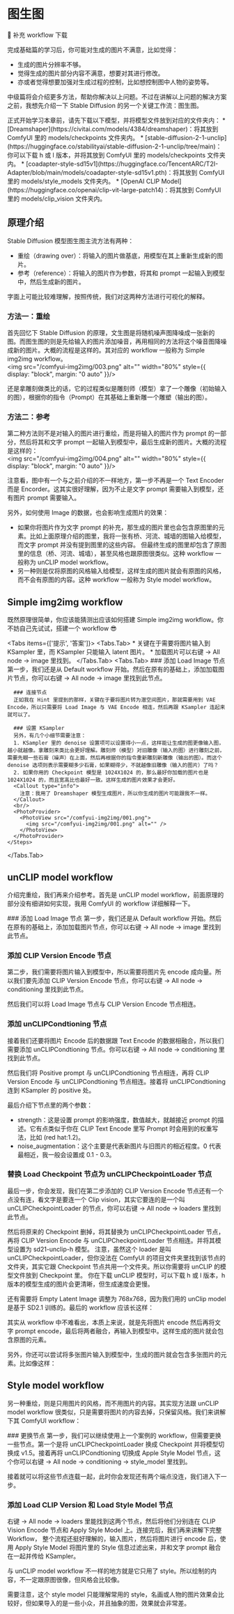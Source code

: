 
# 图生图

🚧 补充 workflow 下载

完成基础篇的学习后，你可能对生成的图片不满意，比如觉得：

* 生成的图片分辨率不够。
* 觉得生成的图片部分内容不满意，想要对其进行修改。
* 亦或者觉得想要加强对生成过程的控制，比如想控制图中人物的姿势等。

中级篇将会介绍更多方法，帮助你解决以上问题。不过在讲解以上问题的解决方案之前，我想先介绍一下 Stable Diffusion 的另一个关键工作流：图生图。

<Callout type="warning" emoji="⚠️">
  正式开始学习本章前，请先下载以下模型，并将模型文件放到对应的文件夹内：
  * [Dreamshaper](https://civitai.com/models/4384/dreamshaper)：将其放到 ComfyUI 里的 models/checkpoints 文件夹内。
  * [stable-diffusion-2-1-unclip](https://huggingface.co/stabilityai/stable-diffusion-2-1-unclip/tree/main)：你可以下载 h 或 l 版本，并将其放到 ComfyUI 里的 models/checkpoints 文件夹内。
  * [coadapter-style-sd15v1](https://huggingface.co/TencentARC/T2I-Adapter/blob/main/models/coadapter-style-sd15v1.pth)：将其放到 ComfyUI 里的 models/style_models 文件夹内。
  * [OpenAI CLIP Model](https://huggingface.co/openai/clip-vit-large-patch14)：将其放到 ComfyUI 里的 models/clip_vision 文件夹内。
</Callout>

## 原理介绍

Stable Diffusion 模型图生图主流方法有两种：
* 重绘（drawing over）：将输入的图片做基底，用模型在其上重新生成新的图片。
* 参考（reference）：将输入的图片作为参数，将其和 prompt 一起输入到模型中，然后生成新的图片。

字面上可能比较难理解，按照传统，我们对这两种方法进行可视化的解释。

### 方法一：重绘

首先回忆下 Stable Diffusion 的原理，文生图是将随机噪声图降噪成一张新的图。而图生图的则是先给输入的图片添加噪音，再用相同的方法将这个噪音图降噪成新的图片。大概的流程是这样的。其对应的 workflow 一般称为 Simple img2img workflow。
<br/>
<PhotoProvider>
  <PhotoView src="/comfyui-img2img/003.png">
    <img src="/comfyui-img2img/003.png" alt="" width="80%" style={{ display: "block", margin: "0 auto" }}/>
  </PhotoView>
</PhotoProvider>

还是拿雕刻做类比的话，它的过程类似是雕刻师（模型）拿了一个雕像（初始输入的图），根据你的指令（Prompt）在其基础上重新雕一个雕塑（输出的图）。

### 方法二：参考

第二种方法则不是对输入的图片进行重绘，而是将输入的图片作为 prompt 的一部分，然后将其和文字 prompt 一起输入到模型中，最后生成新的图片。大概的流程是这样的：
<br/>
<PhotoProvider>
  <PhotoView src="/comfyui-img2img/004.png">
    <img src="/comfyui-img2img/004.png" alt="" width="80%" style={{ display: "block", margin: "0 auto" }}/>
  </PhotoView>
</PhotoProvider>

注意看，图中有一个与之前介绍的不一样地方，第一步不再是一个 Text Encoder 而是 Encorder。这其实很好理解，因为不止是文字 prompt 需要输入到模型，还有图片 prompt 需要输入。

另外，如何使用 Image 的数据，也会影响生成图片的效果：

* 如果你将图片作为文字 prompt 的补充，那生成的图片里也会包含原图里的元素。比如上面原理介绍的图里，我将一张有桥、河流、城墙的图输入给模型，而文字 prompt 并没有提到图里的这些内容。
但最终生成的图里却包含了原图里的信息（桥、河流、城墙），甚至风格也跟原图很类似。这种 workflow 一般称为 unCLIP model workflow。
* 另一种则是仅将原图的风格输入给模型，这样生成的图片就会有原图的风格，而不会有原图的内容。这种 workflow 一般称为 Style model workflow。

## Simple img2img workflow
既然原理很简单，你应该能猜测出应该如何搭建 Simple img2img workflow。你不妨自己先试试，搭建一个 workflow 😎

<Tabs items={['提示', '答案']}>
  <Tabs.Tab>
    * 关键在于需要将图片输入到 KSampler 里，而 KSampler 只能输入 latent 图片。
    * 加载图片可以右键 → All node → image 里找到。
  </Tabs.Tab>
  <Tabs.Tab>
    <Steps>
      ### 添加 Load Image 节点
      第一步，我们还是从 Default workflow 开始。然后在原有的基础上，添加加载图片节点，你可以右键 → All node → image 里找到此节点。
      
      ### 连接节点
      正如我在 Hint 里提到的那样，关键在于要将图片转为潜空间图片，那就需要用到 VAE Encode，所以只需要将 Load Image 与 VAE Encode 相连，然后再跟 KSampler 连起来就可以了。

      ### 设置 KSampler
      另外，有几个小细节需要注意：
      1. KSampler 里的 denoise 设置项可以设置得小一点，这样能让生成的图更像输入图，越小就越像。拿雕刻来类比会更好理解。雕刻师（模型）对旧雕像（输入的图）进行雕刻之前，需要先糊一些石膏（噪声）在上面，然后再根据你的指令重新雕刻新雕像（输出的图）。而这个 denoise 选项则表示需要糊多少石膏，如果糊得少，不就越像旧雕像（输入的图片）了吗？
      2. 如果你用的 Checkpoint 模型是 1024X1024 的，那么最好你加载的图片也是 1024X1024 的，而且宽高比也最好一致。这样生成的图片效果才会更好。
      <Callout type="info">
        注意：我用了 Dreamshaper 模型生成图片，所以你生成的图片可能跟我不一样。
      </Callout>
      <br/>
      <PhotoProvider>
        <PhotoView src="/comfyui-img2img/001.png">
          <img src="/comfyui-img2img/001.png" alt="" />
        </PhotoView>
      </PhotoProvider>
    </Steps>
  </Tabs.Tab>
</Tabs>

## unCLIP model workflow

介绍完重绘，我们再来介绍参考。首先是 unCLIP model workflow，前面原理的部分没有细讲如何实现，我用 ComfyUI 的 workflow 详细解释一下。

<Steps>
  ### 添加 Load Image 节点
  第一步，我们还是从 Default workflow 开始。然后在原有的基础上，添加加载图片节点，你可以右键 → All node → image 里找到此节点。

  ### 添加 CLIP Version Encode 节点
  第二步，我们需要将图片输入到模型中，所以需要将图片先 encode 成向量。所以我们要先添加 CLIP Version Encode 节点，你可以右键 → All node → conditioning 里找到此节点。
  
  然后我们可以将 Load Image 节点与 CLIP Version Encode 节点相连。

  ### 添加 unCLIPCondtioning 节点
  接着我们还要将图片 Encode 后的数据跟 Text Encode 的数据相融合，所以我们需要添加 unCLIPCondtioning 节点。你可以右键 → All node → conditioning 里找到此节点。
  
  然后我们将 Positive prompt 与 unCLIPCondtioning 节点相连，再将 CLIP Version Encode 与 unCLIPCondtioning 节点相连。接着将 unCLIPCondtioning 连到 KSampler 的 positive 处。

  最后介绍下节点里的两个参数：
  * strength：这是设置 prompt 的影响强度，数值越大，就越接近 prompt 的描述。它有点类似于你在 CLIP Text Encode 里写 Prompt 时会用到的权重写法，比如 (red hat:1.2)。
  * noise_augmentation：这个主要是代表新图片与旧图片的相近程度。0 代表最相近，我一般会设置成 0.1 - 0.3。
  

  ### 替换 Load Checkpoint 节点为 unCLIPCheckpointLoader 节点
  最后一步，你会发现，我们在第二步添加的 CLIP Version Encode 节点还有一个点没有连，看文字是要连一个 Clip vision，其实它要连的是一个叫 unCLIPCheckpointLoader 的节点，你可以右键 → All node → loaders 里找到此节点。
  
  然后将原来的 Checkpoint 删掉，将其替换为 unCLIPCheckpointLoader 节点，再将 CLIP Version Encode 与 unCLIPCheckpointLoader 节点相连。并将其模型设置为 sd21-unclip-h 模型。
  <Callout type="warning" emoji="⚠️">
    注意，虽然这个 loader 是叫 unCLIPCheckpointLoader，但你没法在 ComfyUI 的项目文件夹里找到该节点的文件夹，其实它跟 Checkpoint 节点共用一个文件夹。所以你需要将 unCLIP 的模型文件放到 Checkpoint 里。
  </Callout>
  <Callout emoji="💡">
    你在下载 unCLIP 模型时，可以下载 h 或 l 版本，h 版本的模型生成的图片会更清晰，但生成速度会更慢。
  </Callout>
  
  还有需要将 Empty Latent Image 调整为 768x768，因为我们用的 unClip model 是基于 SD2.1 训练的。最后的 workflow 应该长这样：
  <br/>
  <PhotoProvider>
    <PhotoView src="/comfyui-img2img/005.png">
      <img src="/comfyui-img2img/005.png" alt="" />
    </PhotoView>
  </PhotoProvider>
</Steps>

其实从 workflow 中不难看出，本质上来说，就是先将图片 encode 然后再将文字 prompt encode，最后将两者融合，再输入到模型中。这样生成的图片就会包含原图的元素。

另外，你还可以尝试将多张图片输入到模型中，生成的图片就会包含多张图片的元素。比如像这样：
<br/>
<PhotoProvider>
  <PhotoView src="/comfyui-img2img/006.png">
    <img src="/comfyui-img2img/006.png" alt="" />
  </PhotoView>
</PhotoProvider>

## Style model workflow

另一种重绘，则是只用图片的风格，而不用图片的内容。其实现方法跟 unCLIP model workflow 很类似，只是需要将图片的内容去掉，只保留风格。我们来讲解下其 ComfyUI workflow：

<Steps>
  ### 更换节点
  第一步，我们可以继续使用上一个案例的 workflow，但需要更换一些节点。第一个是将 unCLIPCheckpointLoader 换成 Checkpoint 并将模型切换成 v1.5。接着再将 unCLIPCondtioning 
  切换成 Apple Style Model 节点，这个你可以右键 → All node → conditioning → style_model 里找到。

  接着就可以将这些节点连载一起，此时你会发现还有两个端点没连，我们进入下一步。

  ### 添加 Load CLIP Version 和 Load Style Model 节点
  右键 → All node → loaders 里能找到这两个节点，然后将他们分别连在 CLIP Vision Encode 节点和 Apply Style Model 上。连接完后，我们再来讲解下完整 Workflow，
  整个流程还挺好理解的，输入图片，然后将图片进行 encode 后，使用 Apply Style Model 将图片里的 Style 信息过滤出来，并和文字 prompt 融合在一起并传给 KSampler。
  
  与 unCLIP model workflow 不一样的地方就是它只用了 style。所以绘制的内容，不一定跟原图很像，但风格会比较像。

  <Callout type="warning" emoji="⚠️">
    需要注意，这个 style model 只能理解常用的 style，名画或人物的图片效果会比较好，但如果导入的是一些小众，并且抽象的图，效果就会非常差。
  </Callout>
  <br/>
  <PhotoProvider>
    <PhotoView src="/comfyui-img2img/007.png">
      <img src="/comfyui-img2img/007.png" alt="" />
    </PhotoView>
  </PhotoProvider>

</Steps>



